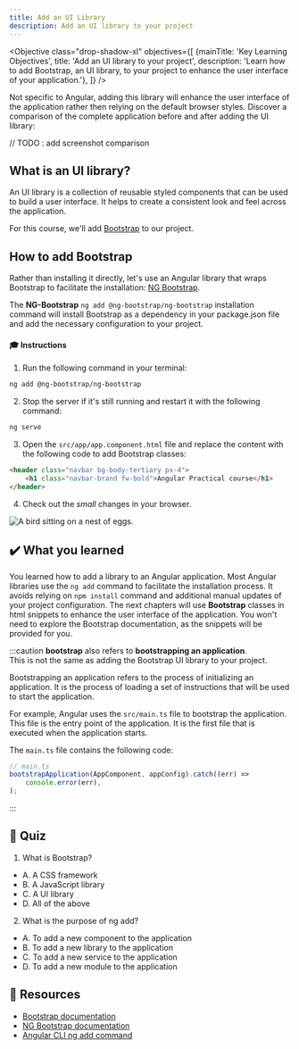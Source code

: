 ```yaml
---
title: Add an UI Library
description: Add an UI library to your project
---
```



<Objective class="drop-shadow-xl" objectives={[
    {mainTitle: 'Key Learning Objectives', title: 'Add an UI library to your project', description: 'Learn how to add Bootstrap, an UI library, to your project to enhance the user interface of your application.'},
]} />

Not specific to Angular, adding this library will enhance the user interface of the application rather then relying on the default browser styles.
Discover a comparison of the complete application before and after adding the UI library:

// TODO : add screenshot comparison

## What is an UI library?

An UI library is a collection of reusable styled components that can be used to build a user interface. It helps to create a consistent look and feel across the application.

For this course, we'll add <a href="https://getbootstrap.com/" target="_blank">Bootstrap</a> to our project.

## How to add Bootstrap

Rather than installing it directly, let's use an Angular library that wraps Bootstrap to facilitate the installation: <a href="https://ng-bootstrap.github.io/#/home" target="_blank">NG Bootstrap</a>.

The **NG-Bootstrap** `ng add @ng-bootstrap/ng-bootstrap` installation command will install Bootstrap as a dependency in your package.json file and add the necessary configuration to your project.

#### 🎓 Instructions

1. Run the following command in your terminal:

```bash
ng add @ng-bootstrap/ng-bootstrap
```

2. Stop the server if it's still running and restart it with the following command:

```bash
ng serve
```

3. Open the `src/app/app.component.html` file and replace the content with the following code to add Bootstrap classes:

```html
<header class="navbar bg-body-tertiary px-4">
    <h1 class="navbar-brand fw-bold">Angular Practical course</h1>
</header>
```

4. Check out the *small* changes in your browser.

<Image class="shadow-xl rounded-xl" src={bootstrapImg} alt="A bird sitting on a nest of eggs."/>


## ✔️ What you learned

You learned how to add a library to an Angular application.
Most Angular libraries use the `ng add` command to facilitate the installation process. It avoids relying on  `npm install` command and additional manual updates of your project configuration.
The next chapters will use **Bootstrap** classes in html snippets to enhance the user interface of the application.
You won't need to explore the Bootstrap documentation, as the snippets will be provided for you.

:::caution
**bootstrap** also refers to **bootstrapping an application**.  
This is not the same as adding the Bootstrap UI library to your project. 

Bootstrapping an application refers to the process of initializing an application. It is the process of loading a set of instructions that will be used to start the application.

For example, Angular uses the `src/main.ts` file to bootstrap the application. This file is the entry point of the application. It is the first file that is executed when the application starts.

The `main.ts` file contains the following code:

```typescript
// main.ts
bootstrapApplication(AppComponent, appConfig).catch((err) =>
    console.error(err),
);
```
:::

## 🚦 Quiz

1. What is Bootstrap?

- A. A CSS framework
- B. A JavaScript library
- C. A UI library
- D. All of the above

2. What is the purpose of ng add?

- A. To add a new component to the application
- B. To add a new library to the application
- C. To add a new service to the application
- D. To add a new module to the application


## 🔗 Resources

- <a href="https://getbootstrap.com/" target="_blank">Bootstrap documentation</a>
- <a href="https://ng-bootstrap.github.io/#/home" target="_blank">NG Bootstrap documentation</a>
- <a href="https://angular.io/cli/add" target="_blank">Angular CLI ng add command</a>





